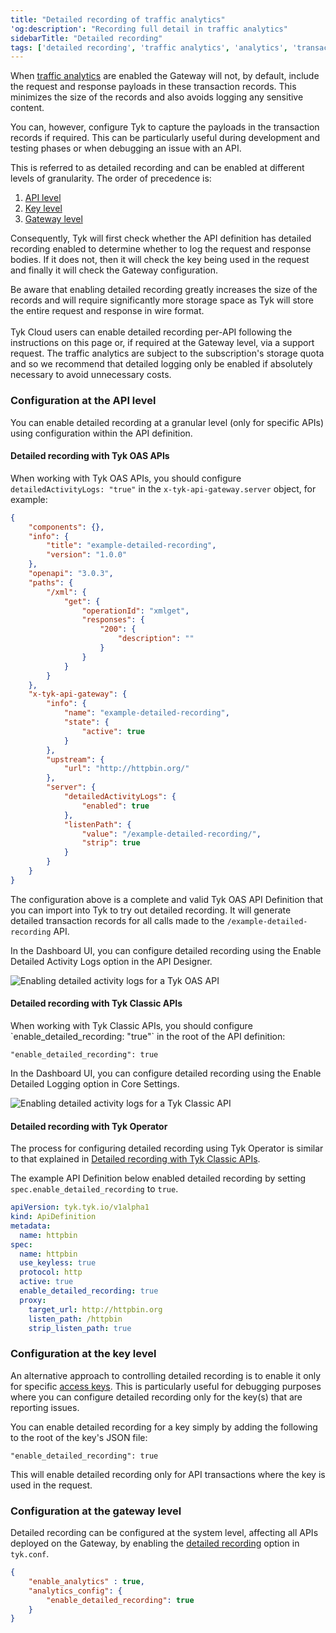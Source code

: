 ```yaml
---
title: "Detailed recording of traffic analytics"
'og:description': "Recording full detail in traffic analytics"
sidebarTitle: "Detailed recording"
tags: ['detailed recording', 'traffic analytics', 'analytics', 'transaction logs', 'traffic monitoring', 'configuration']
---
```


When [traffic analytics](/product-stack/tyk-gateway/basic-config-and-security/logging-api-traffic/logging-api-traffic) are enabled the Gateway will not, by default, include the request and response payloads in these transaction records. This minimizes the size of the records and also avoids logging any sensitive content.

You can, however, configure Tyk to capture the payloads in the transaction records if required. This can be particularly useful during development and testing phases or when debugging an issue with an API.

This is referred to as detailed recording and can be enabled at different levels of granularity. The order of precedence is:
1. [API level](/product-stack/tyk-gateway/basic-config-and-security/logging-api-traffic/detailed-recording#configuration-at-the-api-level)
2. [Key level](/product-stack/tyk-gateway/basic-config-and-security/logging-api-traffic/detailed-recording#configuration-at-the-key-level)
3. [Gateway level](/product-stack/tyk-gateway/basic-config-and-security/logging-api-traffic/detailed-recording#configuration-at-the-gateway-level)

Consequently, Tyk will first check whether the API definition has detailed recording enabled to determine whether to log the request and response bodies. If it does not, then it will check the key being used in the request and finally it will check the Gateway configuration.


<Note>
Be aware that enabling detailed recording greatly increases the size of the records and will require significantly more storage space as Tyk will store the entire request and response in wire format.
<br />
<br />
Tyk Cloud users can enable detailed recording per-API following the instructions on this page or, if required at the Gateway level, via a support request. The traffic analytics are subject to the subscription's storage quota and so we recommend that detailed logging only be enabled if absolutely necessary to avoid unnecessary costs.
</Note>


### Configuration at the API level

You can enable detailed recording at a granular level (only for specific APIs) using configuration within the API definition.

#### Detailed recording with Tyk OAS APIs

When working with Tyk OAS APIs, you should configure `detailedActivityLogs: "true"` in the `x-tyk-api-gateway.server` object, for example:

```json {hl_lines=["31-33"],linenos=true, linenostart=1}
{
    "components": {},
    "info": {
        "title": "example-detailed-recording",
        "version": "1.0.0"
    },
    "openapi": "3.0.3",
    "paths": {
        "/xml": {
            "get": {
                "operationId": "xmlget",
                "responses": {
                    "200": {
                        "description": ""
                    }
                }
            }
        }
    },
    "x-tyk-api-gateway": {
        "info": {
            "name": "example-detailed-recording",
            "state": {
                "active": true
            }
        },
        "upstream": {
            "url": "http://httpbin.org/"
        },
        "server": {
            "detailedActivityLogs": {
                "enabled": true
            },
            "listenPath": {
                "value": "/example-detailed-recording/",
                "strip": true
            }
        }
    }
}
```

The configuration above is a complete and valid Tyk OAS API Definition that you can import into Tyk to try out detailed recording. It will generate detailed transaction records for all calls made to the `/example-detailed-recording` API.

In the Dashboard UI, you can configure detailed recording using the Enable Detailed Activity Logs option in the API Designer.

<img src="/img/dashboard/api-designer/tyk-oas-detailed-logs.png" alt="Enabling detailed activity logs for a Tyk OAS API" />

<h4 id="tyk-classic">Detailed recording with Tyk Classic APIs</h4>
When working with Tyk Classic APIs, you should configure `enable_detailed_recording: "true"` in the root of the API definition:

```
"enable_detailed_recording": true
```

In the Dashboard UI, you can configure detailed recording using the Enable Detailed Logging option in Core Settings.

<img src="/img/dashboard/endpoint-designer/classic-detailed-logging.png" alt="Enabling detailed activity logs for a Tyk Classic API" />

#### Detailed recording with Tyk Operator

The process for configuring detailed recording using Tyk Operator is similar to that explained in [Detailed recording with Tyk Classic APIs](#tyk-classic).

The example API Definition below enabled detailed recording by setting `spec.enable_detailed_recording` to `true`.

```yaml {linenos=true, linenostart=1, hl_lines=["10-10"]}
apiVersion: tyk.tyk.io/v1alpha1
kind: ApiDefinition
metadata:
  name: httpbin
spec:
  name: httpbin
  use_keyless: true
  protocol: http
  active: true
  enable_detailed_recording: true
  proxy:
    target_url: http://httpbin.org
    listen_path: /httpbin
    strip_listen_path: true
```

### Configuration at the key level
An alternative approach to controlling detailed recording is to enable it only for specific [access keys](/getting-started/key-concepts/what-is-a-session-object). This is particularly useful for debugging purposes where you can configure detailed recording only for the key(s) that are reporting issues.

You can enable detailed recording for a key simply by adding the following to the root of the key's JSON file:

```
"enable_detailed_recording": true
```

<Note>
This will enable detailed recording only for API transactions where the key is used in the request.
</Note>


### Configuration at the gateway level
Detailed recording can be configured at the system level, affecting all APIs deployed on the Gateway, by enabling the [detailed recording](/tyk-oss-gateway/configuration#analytics_configenable_detailed_recording) option in `tyk.conf`.

```.json
{
    "enable_analytics" : true,
    "analytics_config": {
        "enable_detailed_recording": true
    }
}
```
